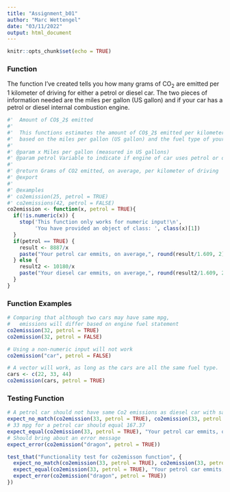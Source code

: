 ```yaml
---
title: "Assignment_b01"
author: "Marc Wettengel"
date: "03/11/2022"
output: html_document
---
```


```r
knitr::opts_chunk$set(echo = TRUE)
```

### Function

The function I've created tells you how many grams of CO$_2$ are emitted per 1 kilometer of driving for either a petrol or diesel car. The two pieces of information needed are the miles per gallon (US gallon) and if your car has a petrol or diesel internal combustion engine. 

```r
#'  Amount of CO$_2$ emitted
#'  
#'  This functions estimates the amount of CO$_2$ emitted per kilometer driven 
#'  based on the miles per gallon (US gallon) and the fuel type of your car. 
#'
#' @param x Miles per gallon (measured in US gallons)
#' @param petrol Variable to indicate if engine of car uses petrol or diesel fuel
#'
#' @return Grams of CO2 emitted, on average, per kilometer of driving
#' @export 
#'
#' @examples 
#' co2emission(25, petrol = TRUE)
#' co2emissions(42, petrol = FALSE)
co2emission <- function(x, petrol = TRUE){
  if(!is.numeric(x)) { 
    stop('This function only works for numeric input!\n',
         'You have provided an object of class: ', class(x)[1])
  }
  if(petrol == TRUE) {
    result <- 8887/x
    paste("Your petrol car emmits, on average,", round(result/1.609, 2), "grams of co2 per km driven")
  } else {
    result2 <- 10180/x
    paste("Your diesel car emmits, on average,", round(result2/1.609, 2), "grams of co2 per km driven")
  }
}
```

### Function Examples

```r
# Comparing that although two cars may have same mpg, 
#   emissions will differ based on engine fuel statement 
co2emission(32, petrol = TRUE)
co2emission(32, petrol = FALSE)

# Using a non-numeric input will not work
co2emission("car", petrol = FALSE)

# A vector will work, as long as the cars are all the same fuel type.
cars <- c(22, 33, 44)
co2emission(cars, petrol = TRUE)
```

### Testing Function

```r
# A petrol car should not have same Co2 emissions as diesel car with same mpg
expect_no_match(co2emission(33, petrol = TRUE), co2emission(33, petrol = FALSE))
# 33 mpg for a petrol car should equal 167.37
expect_equal(co2emission(33, petrol = TRUE), "Your petrol car emmits, on average, 167.37 grams of co2 per km driven")
# Should bring about an error message
expect_error(co2emission("dragon", petrol = TRUE))

test_that("Functionality test for co2emisson function", {
  expect_no_match(co2emission(33, petrol = TRUE), co2emission(33, petrol = FALSE))
  expect_equal(co2emission(33, petrol = TRUE), "Your petrol car emmits, on average, 167.37 grams of co2 per km driven")
  expect_error(co2emission("dragon", petrol = TRUE))
})
```



```r

```

